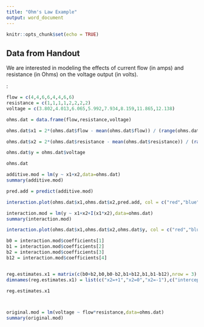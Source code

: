 ---
title: "Ohm's Law Example"
output: word_document
---

```{r setup, include=FALSE}
knitr::opts_chunk$set(echo = TRUE)
```

## Data from Handout

We are interested in modeling the effects of current flow (in amps) and resistance (in Ohms) on the voltage output (in volts).

:


```{r}

flow = c(4,4,6,6,4,4,6,6)
resistance = c(1,1,1,1,2,2,2,2)
voltage = c(3.802,4.013,6.065,5.992,7.934,8.159,11.865,12.138)

ohms.dat = data.frame(flow,resistance,voltage)

ohms.dat$x1 = 2*(ohms.dat$flow - mean(ohms.dat$flow)) / (range(ohms.dat$flow)[2]-range(ohms.dat$flow)[1])

ohms.dat$x2 = 2*(ohms.dat$resistance - mean(ohms.dat$resistance)) / (range(ohms.dat$resistance)[2]-range(ohms.dat$resistance)[1])

ohms.dat$y = ohms.dat$voltage

ohms.dat

additive.mod = lm(y ~ x1+x2,data=ohms.dat)
summary(additive.mod)

pred.add = predict(additive.mod)

interaction.plot(ohms.dat$x1,ohms.dat$x2,pred.add, col = c("red","blue"),trace.label = "x2",xlab = "x1",ylab = "y")

interaction.mod = lm(y ~ x1+x2+I(x1*x2),data=ohms.dat)
summary(interaction.mod)

interaction.plot(ohms.dat$x1,ohms.dat$x2,ohms.dat$y, col = c("red","blue"),trace.label = "x2",xlab = "x1",ylab = "y")

b0 = interaction.mod$coefficients[1]
b1 = interaction.mod$coefficients[2]
b2 = interaction.mod$coefficients[3]
b12 = interaction.mod$coefficients[4]


reg.estimates.x1 = matrix(c(b0+b2,b0,b0-b2,b1+b12,b1,b1-b12),nrow = 3)
dimnames(reg.estimates.x1) = list(c("x2=+1","x2=0","x2=-1"),c("intercept","slope"))

reg.estimates.x1



original.mod = lm(voltage ~ flow*resistance,data=ohms.dat)
summary(original.mod)



```


